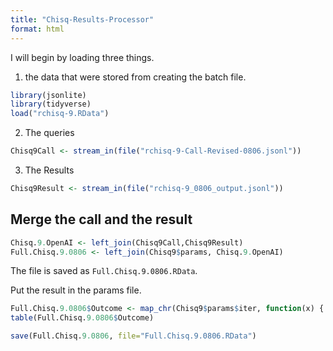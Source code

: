 ```yaml
---
title: "Chisq-Results-Processor"
format: html
---
```


I will begin by loading three things.  

1. the data that were stored from creating the batch file.

```r
library(jsonlite)
library(tidyverse)
load("rchisq-9.RData")
```

2. The queries

```r
Chisq9Call <- stream_in(file("rchisq-9-Call-Revised-0806.jsonl"))
```

3. The Results

```r
Chisq9Result <- stream_in(file("rchisq-9_0806_output.jsonl"))
```

## Merge the call and the result

```r
Chisq.9.OpenAI <- left_join(Chisq9Call,Chisq9Result)
Full.Chisq.9.0806 <- left_join(Chisq9$params, Chisq.9.OpenAI)
```

The file is saved as `Full.Chisq.9.0806.RData`.

Put the result in the params file.

```r
Full.Chisq.9.0806$Outcome <- map_chr(Chisq9$params$iter, function(x) { unlist(Chisq9Result$response$body$choices[[x]][[2]][2]) })
table(Full.Chisq.9.0806$Outcome)
```

```r
save(Full.Chisq.9.0806, file="Full.Chisq.9.0806.RData")
```

